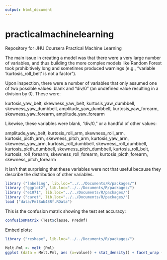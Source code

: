 ```yaml
---
output: html_document
---
```

# practicalmachinelearning
Repository for JHU Coursera Practical Machine Learning

The main issue in creating a model was that there were a very large number of variables, and thus building the more complex models like Random Forest took prohibitively long and sometimes produced warnings (e.g., "variable 'kurtosis_roll_belt' is not a factor").

Upon inspection, there were a number of variables that only assumed one of two possible values: blank and "div/0" (an undefined value resulting in a division by 0). These were:

kurtosis_yaw_belt, skewness_yaw_belt, kurtosis_yaw_dumbbell, skewness_yaw_dumbbell, amplitude_yaw_dumbbell, kurtosis_yaw_forearm, skewness_yaw_forearm, amplitude_yaw_forearm

Likewise, these variables were blank, "div/0," or a handful of other values:

amplitude_yaw_belt, kurtosis_roll_arm, skewness_roll_arm, kurtosis_picth_arm, skewness_pitch_arm, kurtosis_yaw_arm, skewness_yaw_arm, kurtosis_roll_dumbbell, skewness_roll_dumbbell, kurtosis_picth_dumbbell, skewness_pitch_dumbbell, kurtosis_roll_belt, kurtosis_roll_forearm, skewness_roll_forearm, kurtosis_picth_forearm, skewness_pitch_forearm

It isn't that surprising that these variables were not that useful because they describe the distribution of other variables.

```r
library ("labeling", lib.loc="../../Documents/R/packages/")
library ("ggplot2", lib.loc="../../Documents/R/packages/")
library ("e1071", lib.loc="../../Documents/R/packages/")
library ("caret", lib.loc="../../Documents/R/packages/")
load ("data/PmlSub48Rf.RData")
```

This is the confusion matrix showing the test set accuracy:

```r
confusionMatrix (Test$classe, PredRf)
```

Embed plots:

```r
library ("reshape", lib.loc="../../Documents/R/packages/")
```


```r
Melt.Pml <- melt (Pml)
ggplot (data = Melt.Pml, aes (x=value)) + stat_density() + facet_wrap (~variable, scales = "free")
```
